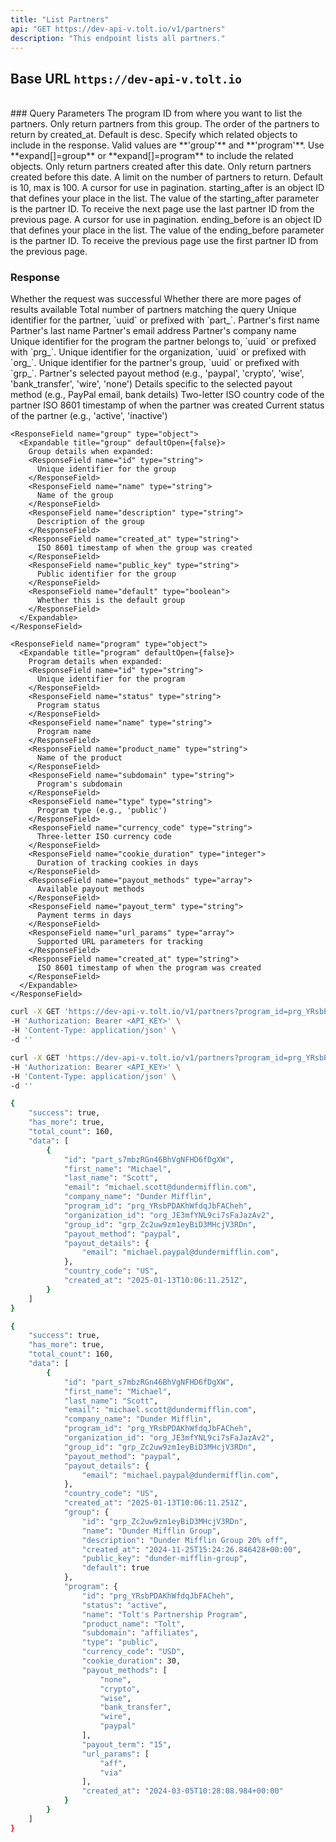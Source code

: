 ```yaml
---
title: "List Partners"
api: "GET https://dev-api-v.tolt.io/v1/partners"
description: "This endpoint lists all partners."
---
```


## Base URL `https://dev-api-v.tolt.io`

<br />
### Query Parameters

<ParamField body="program_id*" type="string">
  The program ID from where you want to list the partners.
</ParamField>

<ParamField body="group_id" type="string - optional">
  Only return partners from this group.
</ParamField>

<ParamField body="order" type="asc | desc - optional">
  The order of the partners to return by created_at. Default is desc.
</ParamField>

<ParamField body="expand" type="array - optional">
  Specify which related objects to include in the response. Valid values are
  **'group'** and **'program'**. Use **expand[]=group** or **expand[]=program**
  to include the related objects.
</ParamField>

<ParamField body="created_gte" type="string - optional">
  Only return partners created after this date.
</ParamField>

<ParamField body="created_lte" type="string - optional">
  Only return partners created before this date.
</ParamField>

<ParamField body="limit" type="string - optional">
  A limit on the number of partners to return. Default is 10, max is 100.
</ParamField>

<ParamField body="starting_after" type="string - optional">
  A cursor for use in pagination. starting_after is an object ID that defines
  your place in the list. The value of the starting_after parameter is the
  partner ID. To receive the next page use the last partner ID from the previous
  page.
</ParamField>

<ParamField body="ending_before" type="string - optional">
  A cursor for use in pagination. ending_before is an object ID that defines
  your place in the list. The value of the ending_before parameter is the
  partner ID. To receive the previous page use the first partner ID from the
  previous page.
</ParamField>

### Response

<ResponseField name="success" type="boolean">
  Whether the request was successful
</ResponseField>

<ResponseField name="has_more" type="boolean">
  Whether there are more pages of results available
</ResponseField>

<ResponseField name="total_count" type="integer">
  Total number of partners matching the query
</ResponseField>

<ResponseField name="data" type="array[Object]">
  <Expandable title="properties" defaultOpen={false}>
    <ResponseField name="id" type="string">
      Unique identifier for the partner, `uuid` or prefixed with `part_`.
    </ResponseField>
    <ResponseField name="first_name" type="string">
      Partner's first name
    </ResponseField>
    <ResponseField name="last_name" type="string">
      Partner's last name
    </ResponseField>
    <ResponseField name="email" type="string">
      Partner's email address
    </ResponseField>
    <ResponseField name="company_name" type="string">
      Partner's company name
    </ResponseField>
    <ResponseField name="program_id" type="string">
      Unique identifier for the program the partner belongs to, `uuid` or prefixed
      with `prg_`.
    </ResponseField>
    <ResponseField name="organization_id" type="string">
      Unique identifier for the organization, `uuid` or prefixed with `org_`.
    </ResponseField>
    <ResponseField name="group_id" type="string">
      Unique identifier for the partner's group, `uuid` or prefixed with `grp_`.
    </ResponseField>
    <ResponseField name="payout_method" type="string">
      Partner's selected payout method (e.g., 'paypal', 'crypto', 'wise', 'bank_transfer', 'wire', 'none')
    </ResponseField>
    <ResponseField name="payout_details" type="object">
      Details specific to the selected payout method (e.g., PayPal email, bank details)
    </ResponseField>
    <ResponseField name="country_code" type="string">
      Two-letter ISO country code of the partner
    </ResponseField>
    <ResponseField name="created_at" type="string">
      ISO 8601 timestamp of when the partner was created
    </ResponseField>
    <ResponseField name="status" type="string">
      Current status of the partner (e.g., 'active', 'inactive')
    </ResponseField>

    <ResponseField name="group" type="object">
      <Expandable title="group" defaultOpen={false}>
        Group details when expanded:
        <ResponseField name="id" type="string">
          Unique identifier for the group
        </ResponseField>
        <ResponseField name="name" type="string">
          Name of the group
        </ResponseField>
        <ResponseField name="description" type="string">
          Description of the group
        </ResponseField>
        <ResponseField name="created_at" type="string">
          ISO 8601 timestamp of when the group was created
        </ResponseField>
        <ResponseField name="public_key" type="string">
          Public identifier for the group
        </ResponseField>
        <ResponseField name="default" type="boolean">
          Whether this is the default group
        </ResponseField>
      </Expandable>
    </ResponseField>

    <ResponseField name="program" type="object">
      <Expandable title="program" defaultOpen={false}>
        Program details when expanded:
        <ResponseField name="id" type="string">
          Unique identifier for the program
        </ResponseField>
        <ResponseField name="status" type="string">
          Program status
        </ResponseField>
        <ResponseField name="name" type="string">
          Program name
        </ResponseField>
        <ResponseField name="product_name" type="string">
          Name of the product
        </ResponseField>
        <ResponseField name="subdomain" type="string">
          Program's subdomain
        </ResponseField>
        <ResponseField name="type" type="string">
          Program type (e.g., 'public')
        </ResponseField>
        <ResponseField name="currency_code" type="string">
          Three-letter ISO currency code
        </ResponseField>
        <ResponseField name="cookie_duration" type="integer">
          Duration of tracking cookies in days
        </ResponseField>
        <ResponseField name="payout_methods" type="array">
          Available payout methods
        </ResponseField>
        <ResponseField name="payout_term" type="string">
          Payment terms in days
        </ResponseField>
        <ResponseField name="url_params" type="array">
          Supported URL parameters for tracking
        </ResponseField>
        <ResponseField name="created_at" type="string">
          ISO 8601 timestamp of when the program was created
        </ResponseField>
      </Expandable>
    </ResponseField>

  </Expandable>
</ResponseField>

<RequestExample>

```bash cURL
curl -X GET 'https://dev-api-v.tolt.io/v1/partners?program_id=prg_YRsbPDAKhWfdqJbFACheh' \
-H 'Authorization: Bearer <API_KEY>' \
-H 'Content-Type: application/json' \
-d ''
```

```bash cURL - Expand
curl -X GET 'https://dev-api-v.tolt.io/v1/partners?program_id=prg_YRsbPDAKhWfdqJbFACheh&expand[]=group&expand[]=program' \
-H 'Authorization: Bearer <API_KEY>' \
-H 'Content-Type: application/json' \
-d ''
```

</RequestExample>

<ResponseExample>

```bash Response
{
    "success": true,
    "has_more": true,
    "total_count": 160,
    "data": [
        {
            "id": "part_s7mbzRGn46BhVgNFHD6fDgXW",
            "first_name": "Michael",
            "last_name": "Scott",
            "email": "michael.scott@dundermifflin.com",
            "company_name": "Dunder Mifflin",
            "program_id": "prg_YRsbPDAKhWfdqJbFACheh",
            "organization_id": "org_JE3mfYNL9ci7sFaJazAv2",
            "group_id": "grp_Zc2uw9zm1eyBiD3MHcjV3RDn",
            "payout_method": "paypal",
            "payout_details": {
                "email": "michael.paypal@dundermifflin.com",
            },
            "country_code": "US",
            "created_at": "2025-01-13T10:06:11.251Z",
        }
    ]
}
```

```bash Expand Response
{
    "success": true,
    "has_more": true,
    "total_count": 160,
    "data": [
        {
            "id": "part_s7mbzRGn46BhVgNFHD6fDgXW",
            "first_name": "Michael",
            "last_name": "Scott",
            "email": "michael.scott@dundermifflin.com",
            "company_name": "Dunder Mifflin",
            "program_id": "prg_YRsbPDAKhWfdqJbFACheh",
            "organization_id": "org_JE3mfYNL9ci7sFaJazAv2",
            "group_id": "grp_Zc2uw9zm1eyBiD3MHcjV3RDn",
            "payout_method": "paypal",
            "payout_details": {
                "email": "michael.paypal@dundermifflin.com",
            },
            "country_code": "US",
            "created_at": "2025-01-13T10:06:11.251Z",
            "group": {
                "id": "grp_Zc2uw9zm1eyBiD3MHcjV3RDn",
                "name": "Dunder Mifflin Group",
                "description": "Dunder Mifflin Group 20% off",
                "created_at": "2024-11-25T15:24:26.846428+00:00",
                "public_key": "dunder-mifflin-group",
                "default": true
            },
            "program": {
                "id": "prg_YRsbPDAKhWfdqJbFACheh",
                "status": "active",
                "name": "Tolt's Partnership Program",
                "product_name": "Tolt",
                "subdomain": "affiliates",
                "type": "public",
                "currency_code": "USD",
                "cookie_duration": 30,
                "payout_methods": [
                    "none",
                    "crypto",
                    "wise",
                    "bank_transfer",
                    "wire",
                    "paypal"
                ],
                "payout_term": "15",
                "url_params": [
                    "aff",
                    "via"
                ],
                "created_at": "2024-03-05T10:28:08.984+00:00"
            }
        }
    ]
}
```

</ResponseExample>
